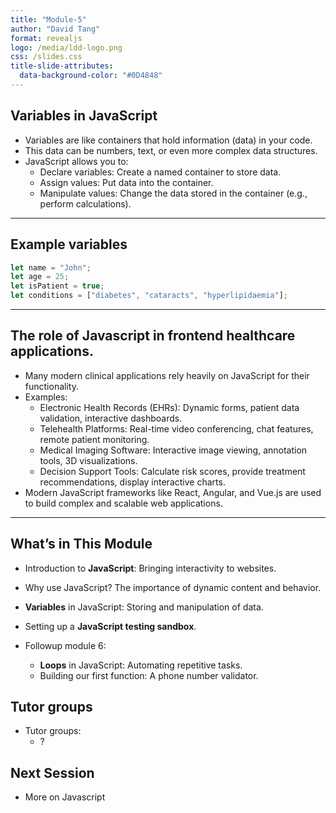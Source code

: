 ```yaml
---
title: "Module-5"
author: "David Tang"
format: revealjs
logo: /media/ldd-logo.png
css: /slides.css
title-slide-attributes:
  data-background-color: "#0D4848"
---
```


## Variables in JavaScript

- Variables are like containers that hold information (data) in your code.
- This data can be numbers, text, or even more complex data structures.
- JavaScript allows you to:
  - Declare variables: Create a named container to store data.
  - Assign values: Put data into the container.
  - Manipulate values: Change the data stored in the container (e.g., perform calculations).

---

## Example variables

```javascript
let name = "John";
let age = 25;
let isPatient = true;
let conditions = ["diabetes", "cataracts", "hyperlipidaemia"];
```

---

## The role of Javascript in frontend healthcare applications.

- Many modern clinical applications rely heavily on JavaScript for their functionality.
- Examples:
  - Electronic Health Records (EHRs): Dynamic forms, patient data validation, interactive dashboards.
  - Telehealth Platforms: Real-time video conferencing, chat features, remote patient monitoring.
  - Medical Imaging Software: Interactive image viewing, annotation tools, 3D visualizations.
  - Decision Support Tools: Calculate risk scores, provide treatment recommendations, display interactive charts.
- Modern JavaScript frameworks like React, Angular, and Vue.js are used to build complex and scalable web applications.

---

## What's in This Module

- Introduction to **JavaScript**: Bringing interactivity to websites.
- Why use JavaScript? The importance of dynamic content and behavior.
- **Variables** in JavaScript: Storing and manipulation of data.
- Setting up a **JavaScript testing sandbox**.

- Followup module 6:
  - **Loops** in JavaScript: Automating repetitive tasks.
  - Building our first function: A phone number validator.

## Tutor groups

- Tutor groups:
  - ?

## Next Session

- More on Javascript
